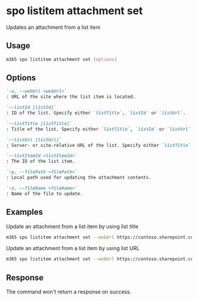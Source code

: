
# spo listitem attachment set

Updates an attachment from a list item

## Usage

```sh
m365 spo listitem attachment set [options]
```

## Options

```md definition-list
`-u, --webUrl <webUrl>`
: URL of the site where the list item is located.

`--listId [listId]`
: ID of the list. Specify either `listTitle`, `listId` or `listUrl`.

`--listTitle [listTitle]`
: Title of the list. Specify either `listTitle`, `listId` or `listUrl`.

`--listUrl [listUrl]`
: Server- or site-relative URL of the list. Specify either `listTitle`, `listId` or `listUrl`.

`--listItemId <listItemId>`
: The ID of the list item.

`-p, --filePath <filePath>`
: Local path used for updating the attachment contents.

`-n, --fileName <fileName>`
: Name of the file to update.
```

<Global />

## Examples

Update an attachment from a list item by using list title

```sh
m365 spo listitem attachment set --webUrl https://contoso.sharepoint.com/sites/project-x --listTitle "Demo List" --listItemId 147 --fileName "File1.jpg" --filePath "C:/Reports/File2.jpg"
```

Update an attachment from a list item by using list URL

```sh
m365 spo listitem attachment set --webUrl https://contoso.sharepoint.com/sites/project-x --listUrl "/sites/project-x/Lists/DemoList" --listItemId 147 --fileName "File1.jpg" --filePath "C:/Reports/File2.jpg"
```

## Response

The command won't return a response on success.
